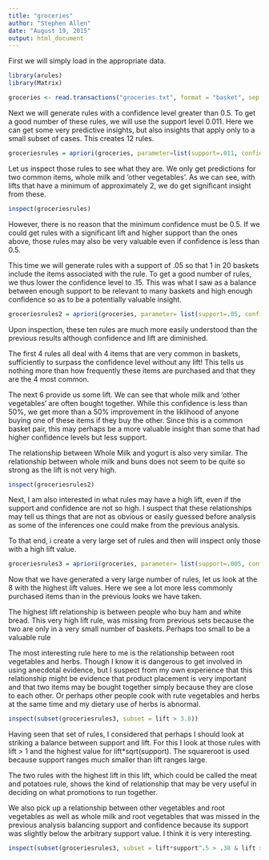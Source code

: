 ```yaml
---
title: "groceries"
author: "Stephen Allen"
date: "August 19, 2015"
output: html_document
---
```



First we will simply load in the appropriate data.  

```r
library(arules)
library(Matrix)
```

```r
groceries <- read.transactions("groceries.txt", format = "basket", sep = ",")
```

Next we will generate rules with a confidence level greater than 0.5.  To get a good number of these rules, we will use the support level 0.011.  Here we can get some very predictive insights, but also insights that apply only to a small subset of cases.  This creates 12 rules.

```r
groceriesrules = apriori(groceries, parameter=list(support=.011, confidence=.5, maxlen=9))
```

Let us inspect those rules to see what they are.  We only get predictions for two common items, whole milk and 'other vegetables'. As we can see, with lifts that have a minimum of approximately 2, we do get significant insight from these.

```r
inspect(groceriesrules)
```

However, there is no reason that the minimum confidence must be 0.5.  If we could get rules with a significant lift and higher support than the ones above, those rules may also be very valuable even if confidence is less than 0.5.

This time we will generate rules with a support of .05 so that 1 in 20 baskets include the items associated with the rule.  To get a good number of rules, we thus lower the confidence level to .15.  This was what I saw as a balance between enough support to be relevant to many baskets and high enough confidence so as to be a potentially valuable insight.

```r
groceriesrules2 = apriori(groceries, parameter= list(support=.05, confidence = .15, maxlen =9))
```

Upon inspection, these ten rules are much more easily understood than the previous results although confidence and lift are diminished.

The first 4 rules all deal with 4 items that are very common in baskets, sufficiently to surpass the confidence level without any lift!  This tells us nothing more than how frequently these items are purchased and that they are the 4 most common.

The next 6 provide us some lift.  We can see that whole milk and 'other vegetables' are often bought together.  While this confidence is less than 50%, we get more than a 50% improvement in the liklihood of anyone buying one of these items if they buy the other.  Since this is a common basket pair, this may perhaps be a more valuable insight than some that had higher confidence levels but less support.

The relationship between Whole Milk and yogurt is also very similar. The relationship between whole milk and buns does not seem to be quite so strong as the lift is not very high.

```r
inspect(groceriesrules2)
```

Next, I am also interested in what rules may have a high lift, even if the support and confidence are not so high.  I suspect that these relationships may tell us things that are not as obvious or easily guessed before analysis as some of the inferences one could make from the previous analysis.

To that end, i create a very large set of rules and then will inspect only those with a high lift value.

```r
groceriesrules3 = apriori(groceries, parameter= list(support=.005, confidence = .03, maxlen =9))
```

Now that we have generated a very large number of rules, let us look at the 8 with the highest lift values.  Here we see a lot more less commonly purchased items than in the previous looks we have taken.

The highest lift relationship is between people who buy ham and white bread.  This very high lift rule, was missing from previous sets because the two are only in a very small number of baskets.  Perhaps too small to be a valuable rule

The most interesting rule here to me is the relationship between root vegetables and herbs.  Though I know it is dangerous to get involved in using anecdotal evidence, but I suspect from my own experience that this relationship might be evidence that product placement is very important and that two items may be bought together simply because they are close to each other.  Or perhaps other people cook with rute vegetables and herbs at the same time and my dietary use of herbs is abnormal.

```r
inspect(subset(groceriesrules3, subset = lift > 3.8))
```

Having seen that set of rules, I considered that perhaps I should look at striking a balance between support and lift.  For this I look at those rules with lift > 1 and the highest value for lift*sqrt(support).  The squareroot is used because support ranges much smaller than lift ranges large.

The two rules with the highest lift in this lift, which could be called the meat and potatoes rule, shows the kind of relationship that may be very useful in deciding on what promotions to run together.

We also pick up a relationship between other vegetables and root vegetables as well as whole milk and root vegetables that was missed in the previous analysis balancing support and confidence because its support was slightly below the arbitrary support value.  I think it is very interesting.

```r
inspect(subset(groceriesrules3, subset = lift*support^.5 > .38 & lift > 1.01))
```
